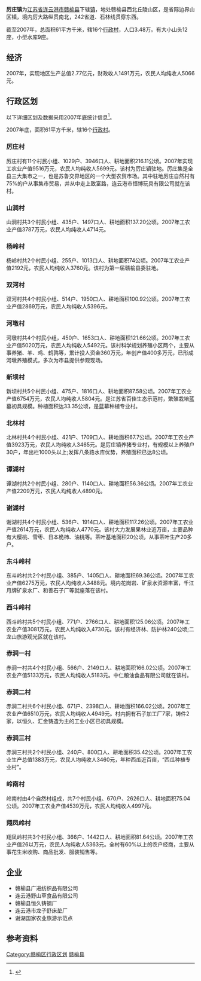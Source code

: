 '''厉庄镇'''为[[江苏省|江苏省]][[连云港|连云港市]][[赣榆|赣榆县]]下辖[[镇|镇]]，地处赣榆县西北丘陵山区，是省际边界山区镇，境内厉大路纵贯南北，242省道、石林线贯穿东西。

截至2007年，总面积61平方千米，辖16个[[行政村|行政村]]，人口3.48万。有大小山头12座，小型水库9座。
{{中国乡级行政区
|行政区全称 = 厉庄镇

|景观照片文件名 =
|景观照片描述 =
|位置图文件名 =
|位置图描述 =
|汉语拼音 = Lizhuang Zhen
|通用拼音 =
|上级行政区 = [[赣榆县|赣榆县]]
|行政区类别 = [[镇|镇]]
|行政区划代码 =
|政府驻地 =
|地理坐标 =
|总面积 = 61平方公里
|户籍人口 = 3.48万
|户籍人口年份 = 2007
|常住人口 =
|常住人口年份 =
|人口密度 =
|行政区划 = 16个[[行政村|行政村]]
|村委会 = 16
|居委会 =
|邮政编码 = 222100
|电话区号 = 0518
|官方网站 =
}}

== 经济 ==
2007年，实现地区生产总值2.77亿元，财政收人1491万元，农民人均纯收人5066元。

== 行政区划 ==
以下详细区划及数据采用2007年底统计信息<ref>{{Cite web |url=http://acad.cnki.net/Kns55/oldnavi/n_TreeCatalog.aspx?NaviID=4&YearID=N2009080095&CurJuan=&BaseID=YGYKJ&Field=%E7%BC%96%E5%8F%B7&Value=N2009080095&curYear=2008&CurYear=2008&NaviLink=%E6%A3%80%E7%B4%A2-%2FKns55%2Foldnavi%2Fn_list.aspx%3FNaviID%3D4%26NaviQueryID%3D159%7C%E8%B5%A3%E6%A6%86%E5%B9%B4%E9%89%B4-%2FKns55%2Foldnavi%2Fn_item.aspx%3FNaviID%3D4%26BaseID%3DYGYKJ |title=《赣榆年鉴》，2008年 |accessdate=2020-12-30 |archive-date=2019-07-01 |archive-url=https://web.archive.org/web/20190701040001/http://acad.cnki.net/Kns55/oldnavi/n_TreeCatalog.aspx?NaviID=4&YearID=N2009080095&CurJuan=&BaseID=YGYKJ&Field=%E7%BC%96%E5%8F%B7&Value=N2009080095&curYear=2008&CurYear=2008&NaviLink=%E6%A3%80%E7%B4%A2-%2FKns55%2Foldnavi%2Fn_list.aspx%3FNaviID%3D4%26NaviQueryID%3D159%7C%E8%B5%A3%E6%A6%86%E5%B9%B4%E9%89%B4-%2FKns55%2Foldnavi%2Fn_item.aspx%3FNaviID%3D4%26BaseID%3DYGYKJ |dead-url=no }}</ref>。

2007年底，面积61平方千米，辖16个[[行政村|行政村]]。

===厉庄村===
厉庄村有11个村民小组、1029户、3946口人、耕地面积216.11公顷。2007年实现工农业产值9516万元，农民人均纯收人5699元。该村为厉庄镇驻地。厉庄集是全县三大集市之一，也是苏鲁交界地区的一个大型农贸市场。其中驻地厉庄自然村有75%的户从事集市贸易，并从中走上致富路，连云港市恒博玩具有限公司就在该村。
===山涧村===
山涧村共3个村民小组、435户、1497口人、耕地面积137.20公顷。2007年工农业产值3787万元，农民人均纯收人4714元。
===杨岭村===
杨岭村共2个村民小组、255户、1013口人、耕地面积74公顷。2007年工农业产值2192元，农民人均纯收人3760元。该村为第一届赣榆县委驻地。
===双河村===
双河村共4个村民小组、514户、1950口人、耕地面积100.92公顷。2007年工农业产值2869万元，农民人均纯收人5396元。
===河墩村===
河墩村共4个村民小组，450户、1653口人、耕地面积121.66公顷。2007年工农业产值5020万元，农民人均纯收人5492元。该村科学规划养殖小区两个，主要从事养猪、羊、鸡、鹤鹑等，累计投人资金360万元，年创产值400多万元，已形成河墩养殖模式，多次为市县提供参观现场。
===新坝村===
新坝村共5个村民小组、475户、1816口人、耕地面积87.58公顷。2007年工农业产值6754万元，农民人均纯收人5804元。是江苏省百佳生态示范村，繁殖栽培蓝墓初具规模。种植面积达33.35公顷，是蓝幕种植专业村。
===北林村===
北林村共4个村民小组、421户、1709口人、耕地面积67.7公顷。2007年工农业产值3923万元，农民人均纯收人3465元。是厉庄镇养猪专业村，有规模以上养殖户30户，年出栏1000头以上;发挥八条路水库优势，养殖面积已达8公顷。
===谭湖村===
谭湖村共2个村民小组、280户、1140口人、耕地面积56.36公顷。2007年工农业产值2209万元，农民人均纯收人4890元。
===谢湖村===
谢湖村共4个村民小组、536户、1914口人、耕地面积117.26公顷。2007年工农业产值2614万元，农民人均纯收人4770元。该村大力发展果林业近万亩，主要品种有大樱桃、雪枣、日本桅柿、油桃等。茶叶基地面积20公顷，从事茶叶生产20多户。
===东斗岭村===
东斗岭村共2个村民小组、385户、1405口人、耕地面积69.36公顷。2007年工农业产值6275万元，农民人均纯收人3488元。境内花岗岩、矿泉水资源丰富，千江月牌矿泉水厂、和善石子厂等就座落在该村。
===西斗岭村===
西斗岭村共5个村民小组、771户、2766口人、耕地面积125.06公顷。2007年工农业产值3081万元，农民人均纯收入4730元。该村有经济林、防护林240公顷;二龙山旅游观光区就在该村。
===赤涧一村===
赤涧一村共4个村民小组、566户、2149口人、耕地面积166.02公顷。2007年工农业产值5133万元，农民人均纯收人5183元。中仁粮油食品有限公司就在该村。
===赤涧二村===
赤涧二村共6个村民小组、671户、2398口人、耕地面积166.02公顷。2007年工农业产值6510万元，农民人均纯收人4949元。村内拥有石子加工厂7家，铸件2家，以恒久、汇金铸造为主的工业小区已初具规模。
===赤涧三村===
赤涧三村共2个村民小组、240户、800口人、耕地面积35.42公顷。2007年工农业生产总值1383万元，农民人均纯收人3460元，年种西瓜近百亩，“西瓜种植专业村”。
===岭南村===
岭南村由4个自然村组成，共7个村民小组、670户、2626口人、耕地面积75.04公顷。2007年工农业产值4539万元，农民人均纯收人4997元。
===翔凤岭村===
翔凤岭村共3个村民小组、366户、1442口人、耕地面积81.64公顷。2007年工农业产值26以万元，农民人均纯收人5363元。全村有60%以上的农户经商，主要从事花生米收购、商品批发、服装销售等。

== 企业 ==
*赣榆县广进纺织品有限公司
*连云港野山草食品有限公司
*赣榆县恒久铸钢厂
*连云港市龙子舒床垫厂
*谢湖国家农业旅游示范点

== 参考资料 ==
{{Reflist}}

{{赣榆县行政区划}}
[[Category:赣榆区行政区划|Category:赣榆区行政区划]]
[[Category:连云港建制镇|赣榆县]]